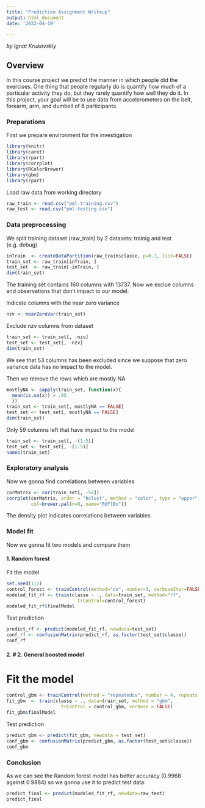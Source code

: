 ```yaml
---
title: "Prediction Assignment Writeup"
output: html_document
date: '2022-04-19'

---
```

*by Ignat Krukovskiy*

## Overview

In this course project we predict the manner in which people did the exercises. One thing that people regularly do is quantify how  much of a particular activity they do, but they rarely quantify how well they do it. In this project, your goal will be to use data from accelerometers on the belt, forearm, arm, and dumbell of 6 participants.

### Preparations
First we prepare environment for the investigation
```r
library(knitr)
library(caret)
library(rpart)
library(corrplot)
library(RColorBrewer)
library(gbm)
library(rpart)
```

Load raw data from working directory
```r
raw_train <- read.csv("pml-training.csv")
raw_test <- read.csv("pml-testing.csv")
```

### Data preprocessing

We split training dataset (raw_train) by 2 datasets: trainig and test (e.g. debug)
``` r
inTrain  <- createDataPartition(raw_train$classe, p=0.7, list=FALSE)
train_set <- raw_train[inTrain, ]
test_set  <- raw_train[-inTrain, ]
dim(train_set)
```

The training set contains 160 columns with 13737. Now we exclue columns and observations that don't impact to our model.

Indicate columns with the near zero variance
``` r
nzv <- nearZeroVar(train_set)
```

Exclude nzv columns from dataset
``` r
train_set <- train_set[, -nzv]
test_set <- test_set[, -nzv]
dim(train_set)
```

We see that 53 columns has been excluded since we suppose that zero variance data has no impact to the model.

Then we remove the rows which are mostly NA
``` r
mostlyNA <- sapply(train_set, function(x){ 
  mean(is.na(x)) > .95
  })
train_set <- train_set[, mostlyNA == FALSE]
test_set <- test_set[, mostlyNA == FALSE]
dim(train_set)
```
Only 59 columns left that have impact to the model
``` r
train_set <- train_set[, -(1:5)]
test_set <- test_set[, -(1:5)]
names(train_set)
```

### Exploratory analysis
Now we gonna find correlations between variables
``` r
corMatrix <- cor(train_set[, -54])
corrplot(corMatrix, order = "hclust", method = "color", type = "upper", 
         col=brewer.pal(n=8, name="RdYlBu"))
```
The density plot indicates correlations between variables

### Model fit
Now we gonna fit two models and compare them

#### 1. Random forest
Fit the model
``` r

set.seed(111)
control_forest <- trainControl(method="cv", number=3, verboseIter=FALSE)
modeled_fit_rf <- train(classe ~ ., data=train_set, method="rf",
                          trControl=control_forest)
modeled_fit_rf$finalModel
```
Test prediction
``` r
predict_rf <- predict(modeled_fit_rf, newdata=test_set)
conf_rf <- confusionMatrix(predict_rf, as.factor(test_set$classe))
conf_rf
```

#### 2. # 2. General boosted model
# Fit the model
``` r
control_gbm <- trainControl(method = "repeatedcv", number = 4, repeats = 2)
fit_gbm  <- train(classe ~ ., data=train_set, method = "gbm",
                    trControl = control_gbm, verbose = FALSE)
fit_gbm$finalModel
```
Test prediction
``` r
predict_gbm <- predict(fit_gbm, newdata = test_set)
conf_gbm <- confusionMatrix(predict_gbm, as.factor(test_set$classe))
conf_gbm
```

### Conclusion
As we can see the Random forest model has better accuracy (0.9968 against 0.9884) so we gonna use it to predict test data:
``` r
predict_final <- predict(modeled_fit_rf, newdata=raw_test)
predict_final
```